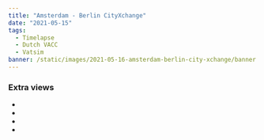 ```yaml
---
title: "Amsterdam - Berlin CityXchange"
date: "2021-05-15"
tags:
  - Timelapse
  - Dutch VACC
  - Vatsim
banner: /static/images/2021-05-16-amsterdam-berlin-city-xchange/banner.jpg
---
```


<Youtube src="https://www.youtube-nocookie.com/embed/sciHyXydr9Y" />

### Extra views

- <ExternalLink href="https://youtu.be/dZqy-Mk-l_M" name="ACC / Centre [EHAA_CTR] view" />
- <ExternalLink href="https://youtu.be/pMtvgO5GY64" name="ACC / Centre [EHAA_CTR] view (alternate)" />
- <ExternalLink href="https://youtu.be/06h60YRGsr0" name="Approach [EHAM_APP]" />
- <ExternalLink href="https://youtu.be/3wnG8_dHPEs" name="Ground [EHAM_GND/TWR]" />
